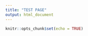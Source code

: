 ```yaml
---
title: "TEST PAGE"
output: html_document
---
```


```r
knitr::opts_chunk$set(echo = TRUE)
```
